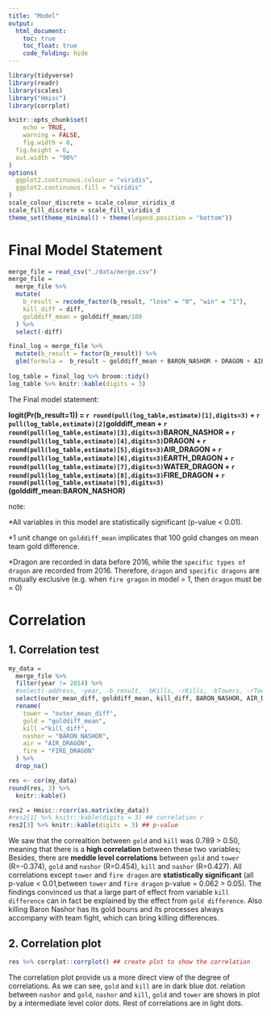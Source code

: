 ```yaml
---
title: "Model"
output: 
  html_document:
    toc: true
    toc_float: true
    code_folding: hide
---
```


```r
library(tidyverse)
library(readr)
library(scales)
library("Hmisc")
library(corrplot)

knitr::opts_chunk$set(
	echo = TRUE,
	warning = FALSE,
	fig.width = 8, 
  fig.height = 6,
  out.width = "90%"
)
options(
  ggplot2.continuous.colour = "viridis",
  ggplot2.continuous.fill = "viridis"
)
scale_colour_discrete = scale_colour_viridis_d
scale_fill_discrete = scale_fill_viridis_d
theme_set(theme_minimal() + theme(legend.position = "bottom"))
```

# Final Model Statement

```r
merge_file = read_csv("./data/merge.csv")
merge_file =
  merge_file %>% 
  mutate(
    b_result = recode_factor(b_result, "lose" = "0", "win" = "1"),
    kill_diff = diff,
    golddiff_mean = golddiff_mean/100
  ) %>% 
  select(-diff)

final_log = merge_file %>% 
  mutate(b_result = factor(b_result)) %>% 
  glm(formula =  b_result ~ golddiff_mean + BARON_NASHOR + DRAGON + AIR_DRAGON + EARTH_DRAGON + WATER_DRAGON + FIRE_DRAGON +golddiff_mean:BARON_NASHOR, family = "binomial")
 
log_table = final_log %>% broom::tidy() 
log_table %>% knitr::kable(digits = 3)

```

The Final model statement:

**logit(Pr(b_result=1)) = `r round(pull(log_table,estimate)[1],digits=3)` + `r pull(log_table,estimate)[2]`golddiff_mean + `r round(pull(log_table,estimate)[3],digits=3)`BARON_NASHOR + `r round(pull(log_table,estimate)[4],digits=3)`DRAGON + `r round(pull(log_table,estimate)[5],digits=3)`AIR_DRAGON + `r round(pull(log_table,estimate)[6],digits=3)`EARTH_DRAGON + `r round(pull(log_table,estimate)[7],digits=3)`WATER_DRAGON + `r round(pull(log_table,estimate)[8],digits=3)`FIRE_DRAGON + `r round(pull(log_table,estimate)[9],digits=3)`(golddiff_mean:BARON_NASHOR)**

note:

*All variables in this model are statistically significant  (p-value < 0.01).

*1 unit change on `golddiff_mean` implicates that 100 gold changes on mean team gold difference. 

*Dragon are recorded in data before 2016, while the `specific types of dragon` are recorded from 2016. Therefore, `dragon` and `specific dragons` are mutually exclusive (e.g. when `fire gragon` in model = 1, then `dragon` must be = 0) 

# Correlation


## 1. Correlation test


```r
my_data =
  merge_file %>% 
  filter(year != 2014) %>% 
  #select(-address, -year, -b_result, -bKills, -rKills, -bTowers, -rTowers) %>% #
  select(outer_mean_diff, golddiff_mean, kill_diff, BARON_NASHOR, AIR_DRAGON, FIRE_DRAGON) %>%
  rename(
    tower = "outer_mean_diff",
    gold = "golddiff_mean",
    kill ="kill_diff",
    nashor = "BARON_NASHOR",
    air = "AIR_DRAGON",
    fire = "FIRE_DRAGON"
  ) %>% 
  drop_na()

res <- cor(my_data)
round(res, 3) %>% 
  knitr::kable()

res2 = Hmisc::rcorr(as.matrix(my_data))
#res2[1] %>% knitr::kable(digits = 3) ## correlation r
res2[3] %>% knitr::kable(digits = 3) ## p-value
```

We saw that the correaltion between `gold` and `kill` was 0.789 > 0.50, meaning that there is a **high correlation** between these two variables; Besides, there are **meddle level correlations** between `gold` and `tower` (R=-0.374), `gold` and `nashor` (R=0.454), `kill` and `nashor` (R=0.427). All correlations except `tower` and `fire dragon` are **statistically significant** (all p-value < 0.01,between `tower` and `fire dragon` p-value = 0.062 > 0.05). The findings convinced us that a large part of effect from variable `kill difference` can in fact be explained by the effect from `gold difference`. Also killing Baron Nashor has its gold bouns and its processes always accompany with team fight, which can bring killing differences. 


## 2. Correlation plot


```r
res %>% corrplot::corrplot() ## create plot to show the correlation 
```

The correlation plot provide us a more direct view of the degree of correlations. As we can see, `gold` and `kill` are in dark blue dot. relation between `nashor` and `gold`, `nashor` and `kill`, `gold` and `tower` are shows in plot by a intermediate level color dots. Rest of correlations are in light dots.